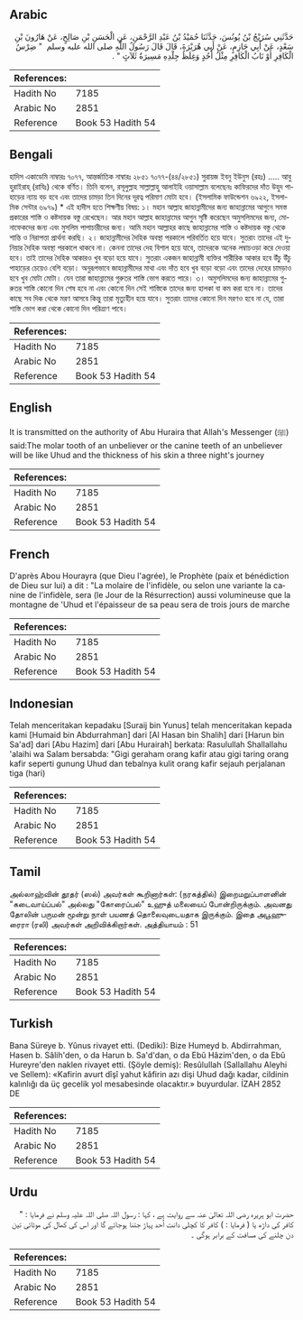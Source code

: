 ## Arabic


<div dir="rtl" lang="ar" style={{fontSize:'larger',backgroundColor:'#f8f9fa',padding:20}}>
حَدَّثَنِي سُرَيْجُ بْنُ يُونُسَ، حَدَّثَنَا حُمَيْدُ بْنُ عَبْدِ الرَّحْمَنِ، عَنِ الْحَسَنِ بْنِ صَالِحٍ، عَنْ هَارُونَ بْنِ سَعْدٍ، عَنْ أَبِي حَازِمٍ، عَنْ أَبِي هُرَيْرَةَ، قَالَ قَالَ رَسُولُ اللَّهِ صلى الله عليه وسلم ‏ "‏ ضِرْسُ الْكَافِرِ أَوْ نَابُ الْكَافِرِ مِثْلُ أُحُدٍ وَغِلَظُ جِلْدِهِ مَسِيرَةُ ثَلاَثٍ ‏"‏ ‏.‏
</div>
<div style={{backgroundColor:'#f8f9fa',padding:20, marginBottom: 10}}><table> <thead> <tr> <th>References:</th> <th></th> </tr> </thead> <tbody><tr><td>Hadith No</td><td>7185</td></tr><tr><td>Arabic No</td><td>2851</td></tr><tr><td>Reference</td><td>Book 53 Hadith 54</td></tr></tbody></table></div>

## Bengali


<div dir="ltr" lang="bn" style={{fontSize:'larger',backgroundColor:'#f8f9fa',padding:20}}>
হাদিস একাডেমি নাম্বারঃ ৭০৭৭, আন্তর্জাতিক নাম্বারঃ ২৮৫১ ৭০৭৭-(৪৪/২৮৫১) সুরায়জ ইবনু ইউনুস (রহঃ) ..... আবু হুরাইরাহ্ (রাযিঃ) থেকে বর্ণিত। তিনি বলেন, রসূলুল্লাহ সাল্লাল্লাহু আলাইহি ওয়াসাল্লাম বলেছেনঃ কাফিরদের দাঁত উহুদ পাহাড়ের ন্যায় বড় হবে এবং তাদের চামড়া তিন দিনের দূরত্ব পরিমাণ মোটা হবে। (ইসলামিক ফাউন্ডেশন ৬৯২২, ইসলামিক সেন্টার ৬৯৭৯) * এই হাদীস হতে শিক্ষণীয় বিষয়: ১। মহান আল্লাহ জাহান্নামীদের জন্য জাহান্নামের আগুনে সমস্ত প্রকারের শাস্তি ও কষ্টদায়ক বস্তু রেখেছেন। আর মহান আল্লাহ জাহান্নামের আগুন সৃষ্টি করেছেন অমুসলিমদের জন্য, মোনাফেকদের জন্য এবং মুসলিম পাপাচারীদের জন্য। আমি মহান আল্লাহর কাছে জাহান্নামের শাস্তি ও কষ্টদায়ক বস্তু থেকে শান্তি ও নিরাপত্তা প্রার্থনা করছি। ২। জাহান্নামীদের দৈহিক অবস্থা পরকালে পরিবর্তিত হয়ে যাবে। সুতরাং তাদের এই দুনিয়ার দৈহিক অবস্থা পরকালে থাকবে না। কেননা তাদের দেহ বিশাল হয়ে যাবে, তাদেরকে অনেক লম্বাচওড়া করে দেওয়া হবে। তাই তাদের দৈহিক আকারও খুব বড়ো হয়ে যাবে। সুতরাং একজন জাহান্নামী ব্যক্তির শারীরিক আকার হবে উঁচু উঁচু পাহাড়ের চেয়েও বেশি বড়ো। অনুরূপভাবে জাহান্নামীদের মাথা এবং দাঁত হবে খুব বড়ো বড়ো এবং তাদের দেহের চামড়াও হবে খুব মোটা মোটা। যেন তারা জাহান্নামের গুরুতর শাস্তি ভোগ করতে পারে। ৩। অমুসলিমদের জন্য জাহান্নামের গুরুতর শাস্তি কোনো দিন শেষ হবে না এবং কোনো দিন সেই শাস্তিকে তাদের জন্য হালকা বা কম করা হবে না। তাদের কাছে সব দিক থেকে মরণ আসবে কিন্তু তারা মৃত্যুহীন হয়ে যাবে। সুতরাং তাদের কোনো দিন মরণও হবে না যে, তারা শাস্তি ভোগ করা থেকে কোনো দিন পরিত্রাণ পাবে।
</div>
<div style={{backgroundColor:'#f8f9fa',padding:20, marginBottom: 10}}><table> <thead> <tr> <th>References:</th> <th></th> </tr> </thead> <tbody><tr><td>Hadith No</td><td>7185</td></tr><tr><td>Arabic No</td><td>2851</td></tr><tr><td>Reference</td><td>Book 53 Hadith 54</td></tr></tbody></table></div>

## English


<div dir="ltr" lang="en" style={{fontSize:'larger',backgroundColor:'#f8f9fa',padding:20}}>
It is transmitted on the authority of Abu Huraira that Allah's Messenger (ﷺ) said:The molar tooth of an unbeliever or the canine teeth of an unbeliever will be like Uhud and the thickness of his skin a three night's journey
</div>
<div style={{backgroundColor:'#f8f9fa',padding:20, marginBottom: 10}}><table> <thead> <tr> <th>References:</th> <th></th> </tr> </thead> <tbody><tr><td>Hadith No</td><td>7185</td></tr><tr><td>Arabic No</td><td>2851</td></tr><tr><td>Reference</td><td>Book 53 Hadith 54</td></tr></tbody></table></div>

## French


<div dir="ltr" lang="fr" style={{fontSize:'larger',backgroundColor:'#f8f9fa',padding:20}}>
D'après Abou Hourayra (que Dieu l'agrée), le Prophète (paix et bénédiction de Dieu sur lui) a dit : "La molaire de l'infidèle, ou selon une variante la canine de l'infidèle, sera (le Jour de la Résurrection) aussi volumineuse que la montagne de 'Uhud et l'épaisseur de sa peau sera de trois jours de marche
</div>
<div style={{backgroundColor:'#f8f9fa',padding:20, marginBottom: 10}}><table> <thead> <tr> <th>References:</th> <th></th> </tr> </thead> <tbody><tr><td>Hadith No</td><td>7185</td></tr><tr><td>Arabic No</td><td>2851</td></tr><tr><td>Reference</td><td>Book 53 Hadith 54</td></tr></tbody></table></div>

## Indonesian


<div dir="ltr" lang="id" style={{fontSize:'larger',backgroundColor:'#f8f9fa',padding:20}}>
Telah menceritakan kepadaku [Suraij bin Yunus] telah menceritakan kepada kami [Humaid bin Abdurrahman] dari [Al Hasan bin Shalih] dari [Harun bin Sa'ad] dari [Abu Hazim] dari [Abu Hurairah] berkata: Rasulullah Shallallahu 'alaihi wa Salam bersabda: "Gigi geraham orang kafir atau gigi taring orang kafir seperti gunung Uhud dan tebalnya kulit orang kafir sejauh perjalanan tiga (hari)
</div>
<div style={{backgroundColor:'#f8f9fa',padding:20, marginBottom: 10}}><table> <thead> <tr> <th>References:</th> <th></th> </tr> </thead> <tbody><tr><td>Hadith No</td><td>7185</td></tr><tr><td>Arabic No</td><td>2851</td></tr><tr><td>Reference</td><td>Book 53 Hadith 54</td></tr></tbody></table></div>

## Tamil


<div dir="ltr" lang="ta" style={{fontSize:'larger',backgroundColor:'#f8f9fa',padding:20}}>
அல்லாஹ்வின் தூதர் (ஸல்) அவர்கள் கூறினார்கள்: (நரகத்தில்) இறைமறுப்பாளனின் "கடைவாய்ப்பல்" அல்லது "கோரைப்பல்" உஹுத் மலையைப் போன்றிருக்கும். அவனது தோலின் பருமன் மூன்று நாள் பயணத் தொலைவுடையதாக இருக்கும். இதை அபூஹுரைரா (ரலி) அவர்கள் அறிவிக்கிறார்கள். அத்தியாயம் : 51
</div>
<div style={{backgroundColor:'#f8f9fa',padding:20, marginBottom: 10}}><table> <thead> <tr> <th>References:</th> <th></th> </tr> </thead> <tbody><tr><td>Hadith No</td><td>7185</td></tr><tr><td>Arabic No</td><td>2851</td></tr><tr><td>Reference</td><td>Book 53 Hadith 54</td></tr></tbody></table></div>

## Turkish


<div dir="ltr" lang="tr" style={{fontSize:'larger',backgroundColor:'#f8f9fa',padding:20}}>
Bana Süreye b. Yûnus rivayet etti. (Dediki): Bize Humeyd b. Abdirrahman, Hasen b. Sâlih'den, o da Harun b. Sa'd'dan, o da Ebû Hâzim'den, o da Ebû Hureyre'den naklen rivayet etti. (Şöyle demiş): Resûlullah (Sallallahu Aleyhi ve Sellem): «Kafirin avurt dîşî yahut kâfirin azı dişi Uhud dağı kadar, cildinin kalınlığı da üç gecelik yol mesabesinde olacaktır.» buyurdular. İZAH 2852 DE
</div>
<div style={{backgroundColor:'#f8f9fa',padding:20, marginBottom: 10}}><table> <thead> <tr> <th>References:</th> <th></th> </tr> </thead> <tbody><tr><td>Hadith No</td><td>7185</td></tr><tr><td>Arabic No</td><td>2851</td></tr><tr><td>Reference</td><td>Book 53 Hadith 54</td></tr></tbody></table></div>

## Urdu


<div dir="rtl" lang="ur" style={{fontSize:'larger',backgroundColor:'#f8f9fa',padding:20}}>
حضرت ابو ہریرہ رضی اللہ تعالیٰ عنہ سے روایت ہے ، کہا : رسول اللہ صلی اللہ علیہ وسلم نے فرمایا : " کافر کی داڑھ یا ( فرمایا : ) کافر کا کچلی دانت اُحد پہاڑ جتنا ہوجائے گا اور اس کی کھال کی موٹائی تین دن چلنے کی مسافت کے برابر ہوگی ۔
</div>
<div style={{backgroundColor:'#f8f9fa',padding:20, marginBottom: 10}}><table> <thead> <tr> <th>References:</th> <th></th> </tr> </thead> <tbody><tr><td>Hadith No</td><td>7185</td></tr><tr><td>Arabic No</td><td>2851</td></tr><tr><td>Reference</td><td>Book 53 Hadith 54</td></tr></tbody></table></div>
